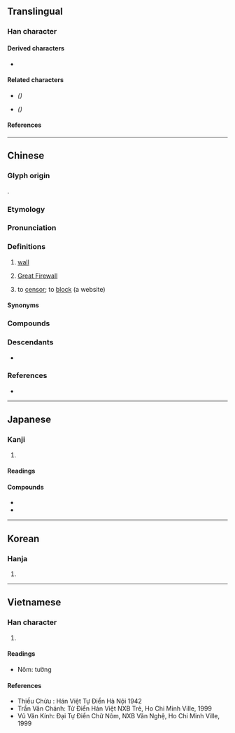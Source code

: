 {{also|墙|墻}}
{{character info}}
==Translingual==

===Han character===
{{Han char|rn=90|rad=爿|as=13|sn=17|four=24261|canj=VMGOW|ids=⿰爿嗇}}

====Derived characters====
* {{l|mul|[[蘠]]}}

====Related characters====
* {{l|mul|[[墻]]}} ''({{w|Variant Chinese character|Variant form}})''
* {{l|mul|[[墙]]}} ''({{w|Simplified Chinese}})''

====References====
{{Han ref|kx=0692.290|dkj=19806|dj=1105.200|hdz=42378.220|uh=7246}}

----

==Chinese==
{{zh-forms|s=墙|t2=墻|alt=垟-second round simplified}}

===Glyph origin===
{{Han etym}}
{{Han compound|爿|嗇|c1=p|c2=s|t2=wheat in a granary|ls=psc}}.

===Etymology===
{{rfe|zh}}

===Pronunciation===
{{zh-pron
|m=qiáng
|ma=Zh-qiáng.ogg
|m-s=qiang2
|dg=чён1
|c=coeng4
|c-t=tiang3
|g=qiong2
|h=pfs=n:chhiòng/s:siòng;gd=xiong2
|j=qion1
|mb=ciông
|md=chiòng
|mn=xm,qz,jj,tp,kh,lk,sx,yl,km,mg,hc,tc:chhiûⁿ/zz,tn:chhiôⁿ/pn:chhiâuⁿ/xm,qz,tw:chhiông/zz:chhiâng
|mn_note=chhiûⁿ/chhiôⁿ/chhiâuⁿ - vernacular; chhiông/chhiâng - literary
|mn-t=ciên5/cion5
|mn-t_note=ciên5 - Chaozhou; cion5 - Shantou
|w=3xxian
|x=zian2
|mc=y
|oc=y
|cat=n,v,pn
}}

===Definitions===
{{zh-hanzi}}

# [[wall]] {{zh-mw|m:面|m,mn:堵|c:埲}}
#: {{zh-x|城牆|city '''wall'''}}
#: {{zh-x|石牆|stone '''wall'''}}
#: {{zh-x|高牆|high '''wall'''}}
#: {{zh-x|翻牆|to scale a '''wall'''}}
#: {{zh-x|^柏林牆|Berlin '''Wall'''}}
#: {{zh-x|牆 上 有 張 地圖。|There is a map on the '''wall'''.}}
# {{lb|zh|Mainland|internet slang}} [[Great Firewall]]
#: {{zh-x|翻牆|to circumvent the '''Great Firewall'''}}
# {{lb|zh|Mainland|internet slang}} to [[censor]]; to [[block]] (a website)
#: {{zh-x|w:AO3\AO3 被 牆 了。|{{w|Archive of Our Own|AO3}} is '''blocked'''.}}

====Synonyms====
{{zh-dial}}

===Compounds===
{{zh-der|亂作蕭牆|佛跳牆|兄弟鬩牆|哭牆|圍牆|圜牆|土牆|垣牆|城牆|堵牆|女兒牆|女牆|宮牆|宮牆外望|山牆|巖牆之下|巴南牆望|引水入牆|彫牆|忝列門牆|打牆腳|扶牆摸壁|承重牆|拆牆腳|挖牆根|挖牆腳|挖牆角|排牆倒|撞牆|撞牆期|擋土牆|擋油牆|攔門牆兒|朽木糞牆|東牆|板牆球|柏林圍牆|桃李門牆|民主牆|沙牆|泥牆|照牆|爬牆虎|牆上泥皮|牆上草|牆垛子|牆垣|牆壁|牆外漢|牆宇|牆有茨|牆根|牆腳|牆花路柳|牆花路草|牆衣|牆裙|牆角|牆鈴|牆面|牆面而立|牆頭|牆頭草|牆頭馬上|牆風壁耳|狗急跳牆|矮牆|矮牆淺屋|磚牆|禍發蕭牆|禍稔蕭牆|禍起蕭牆|稟牆|粉牆|紅杏出牆|累牆|羹牆|羹牆見堯|聽牆根|蕭牆|蕭牆之禍|蕭牆禍起|見堯於牆|觸事面牆|變起蕭牆|路柳牆花|跳牆和尚|跳牆頭|跳牆驀圈|踰牆|踰牆避命|踰牆鑽穴|踰牆鑽隙|逐出門牆|鄰女窺牆|釁發蕭牆|釁起蕭牆|銅牆鐵壁|鐵壁銅牆|鑽穴踰牆|鑽隙踰牆|門牆|門牆桃李|防火牆|防音牆|隔牆有耳|隔音牆|隙大牆壞|電視牆|面牆|面牆而立|頹牆壞壁|風火牆|飛牆走壁|騎牆|騎牆之見|鬩牆|鬩牆之禍|鬼打牆|石牆}}

===Descendants===
* {{desc|za|ciengz|bor=1}}

===References===
* {{R:yue:Hanzi}}

{{zh-cat|Beginning}}

----

==Japanese==

===Kanji===
{{ja-kanji|grade=|rs=爿13}}

# {{rfdef|ja|sort=爿13}}

====Readings====
{{ja-readings
|goon=ぞう
|kanon=しょう
|kun=かき-}}

====Compounds====
* {{ja-r|垣牆|えんしょう}}
* {{ja-r|牆壁|しょうへき}}

----

==Korean==

===Hanja===
{{ko-hanja|hangeul=장|eumhun=|rv=jang|mr=chang|y=cang}}

# {{rfdef|ko|sort=爿13}}

----

==Vietnamese==

===Han character===
{{vi-readings|reading=tường|rs=爿13}}

# {{rfdef|vi|sort=爿13}}

====Readings====
* Nôm: tường

====References====
* Thiều Chửu : Hán Việt Tự Điển Hà Nội 1942
* Trần Văn Chánh: Từ Điển Hán Việt NXB Trẻ, Ho Chi Minh Ville, 1999
* Vũ Văn Kính: Đại Tự Điển Chữ Nôm, NXB Văn Nghệ, Ho Chi Minh Ville, 1999